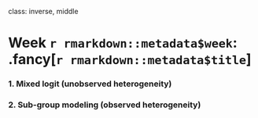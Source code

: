 
class: inverse, middle

# Week `r rmarkdown::metadata$week`: .fancy[`r rmarkdown::metadata$title`]

### 1. Mixed logit (unobserved heterogeneity)
### 2. Sub-group modeling (observed heterogeneity)
